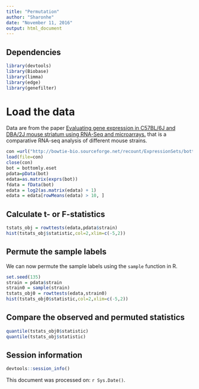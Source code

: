 ```yaml
---
title: "Permutation"
author: "Sharonhe"
date: "November 11, 2016"
output: html_document
---
```


## Dependencies

```r
library(devtools)
library(Biobase)
library(limma)
library(edge)
library(genefilter)
```

# Load the data

Data are from the paper [Evaluating gene expression in C57BL/6J and DBA/2J mouse striatum using RNA-Seq and microarrays.](http://www.ncbi.nlm.nih.gov/pubmed?term=21455293) that is a comparative RNA-seq analysis of different mouse strains.

```r
con =url("http://bowtie-bio.sourceforge.net/recount/ExpressionSets/bottomly_eset.RData")
load(file=con)
close(con)
bot = bottomly.eset
pdata=pData(bot)
edata=as.matrix(exprs(bot))
fdata = fData(bot)
edata = log2(as.matrix(edata) + 1)
edata = edata[rowMeans(edata) > 10, ]
```

## Calculate t- or F-statistics

```r
tstats_obj = rowttests(edata,pdata$strain)
hist(tstats_obj$statistic,col=2,xlim=c(-5,2))
```

## Permute the sample labels

We can now permute the sample labels using the `sample` function in R. 

```r
set.seed(135)
strain = pdata$strain
strain0 = sample(strain)
tstats_obj0 = rowttests(edata,strain0)
hist(tstats_obj0$statistic,col=2,xlim=c(-5,2))
```

## Compare the observed and permuted statistics

```r
quantile(tstats_obj0$statistic)
quantile(tstats_obj$statistic)
```

## Session information

```r
devtools::session_info()
```
      
This document was processed on: `r Sys.Date()`.

